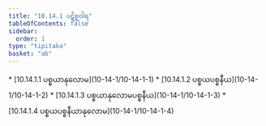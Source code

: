 ```yaml
---
title: "10.14.1 ပဋိစ္စဝါရ"
tableOfContents: false
sidebar:
  order: 1
type: "tipitaka"
basket: "ab"
---
```



<DynamicBreadcrumb />



<TableOfContents>
* [10.14.1.1 ပစ္စယာနုလောမ](10-14-1/10-14-1-1)
* [10.14.1.2 ပစ္စယပစ္စနီယ](10-14-1/10-14-1-2)
* [10.14.1.3 ပစ္စယာနုလောမပစ္စနီယ](10-14-1/10-14-1-3)
* [10.14.1.4 ပစ္စယပစ္စနီယာနုလောမ](10-14-1/10-14-1-4)
</TableOfContents>